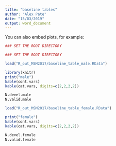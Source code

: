 ```yaml
---
title: "baseline tables"
author: "Alex Pate"
date: "15/03/2019"
output: word_document
---
```


You can also embed plots, for example:

```r
### SET THE ROOT DIRECTORY

### SET THE ROOT DIRECTORY

load("R_out_MSM2017/baseline_table_male.RData")

library(knitr)
print("male")
kable(cont.vars)
kable(cat.vars, digits=c(2,2,2,2))

N.devel.male
N.valid.male

load("R_out_MSM2017/baseline_table_female.RData")

print("female")
kable(cont.vars)
kable(cat.vars, digits=c(2,2,2,2))

N.devel.female
N.valid.female
```

